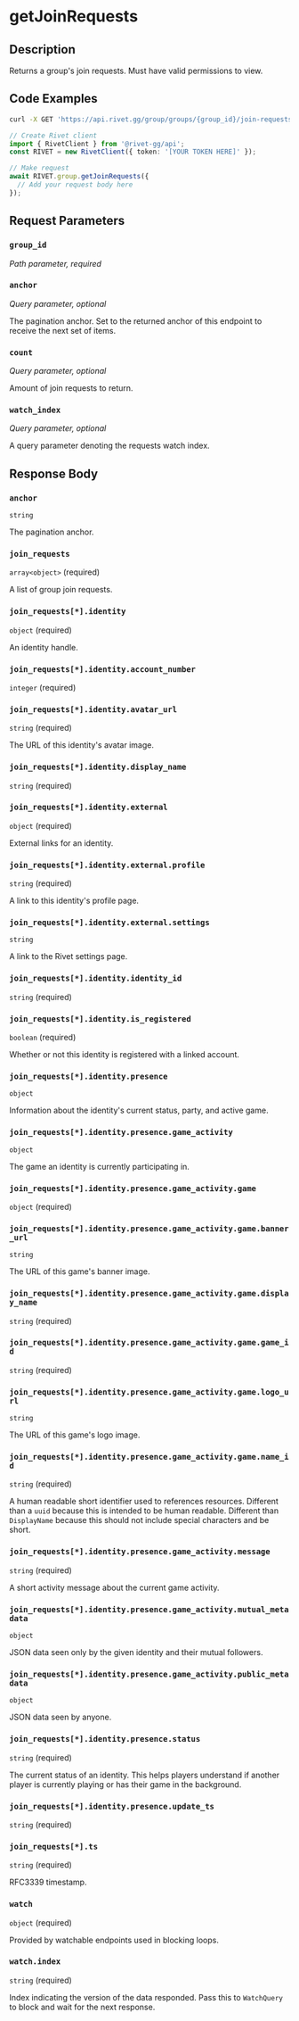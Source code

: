 
# getJoinRequests

## Description

Returns a group's join requests. Must have valid permissions to view.

## Code Examples

<CodeGroup title='Request' tag='GET' label='https://api.rivet.gg/group/groups/{group_id}/join-requests'>

```bash {{ "title": "cURL" }}
curl -X GET 'https://api.rivet.gg/group/groups/{group_id}/join-requests'
```

```ts
// Create Rivet client
import { RivetClient } from '@rivet-gg/api';
const RIVET = new RivetClient({ token: '[YOUR TOKEN HERE]' });

// Make request
await RIVET.group.getJoinRequests({
  // Add your request body here
});
```

</CodeGroup>

## Request Parameters

### `group_id`

_Path parameter, required_

### `anchor`

_Query parameter, optional_

The pagination anchor. Set to the returned anchor of this endpoint to receive the next set of items.

### `count`

_Query parameter, optional_

Amount of join requests to return.

### `watch_index`

_Query parameter, optional_

A query parameter denoting the requests watch index.

## Response Body

### `anchor`

`string`

The pagination anchor.

### `join_requests`

`array<object>` (required)

A list of group join requests.

### `join_requests[*].identity`

`object` (required)

An identity handle.

### `join_requests[*].identity.account_number`

`integer` (required)

### `join_requests[*].identity.avatar_url`

`string` (required)

The URL of this identity's avatar image.

### `join_requests[*].identity.display_name`

`string` (required)

### `join_requests[*].identity.external`

`object` (required)

External links for an identity.

### `join_requests[*].identity.external.profile`

`string` (required)

A link to this identity's profile page.

### `join_requests[*].identity.external.settings`

`string`

A link to the Rivet settings page.

### `join_requests[*].identity.identity_id`

`string` (required)

### `join_requests[*].identity.is_registered`

`boolean` (required)

Whether or not this identity is registered with a linked account.

### `join_requests[*].identity.presence`

`object`

Information about the identity's current status, party, and active game.

### `join_requests[*].identity.presence.game_activity`

`object`

The game an identity is currently participating in.

### `join_requests[*].identity.presence.game_activity.game`

`object` (required)

### `join_requests[*].identity.presence.game_activity.game.banner_url`

`string`

The URL of this game's banner image.

### `join_requests[*].identity.presence.game_activity.game.display_name`

`string` (required)

### `join_requests[*].identity.presence.game_activity.game.game_id`

`string` (required)

### `join_requests[*].identity.presence.game_activity.game.logo_url`

`string`

The URL of this game's logo image.

### `join_requests[*].identity.presence.game_activity.game.name_id`

`string` (required)

A human readable short identifier used to references resources. Different than a `uuid` because this is intended to be human readable. Different than `DisplayName` because this should not include special characters and be short.

### `join_requests[*].identity.presence.game_activity.message`

`string` (required)

A short activity message about the current game activity.

### `join_requests[*].identity.presence.game_activity.mutual_metadata`

`object`

JSON data seen only by the given identity and their mutual followers.

### `join_requests[*].identity.presence.game_activity.public_metadata`

`object`

JSON data seen by anyone.

### `join_requests[*].identity.presence.status`

`string` (required)

The current status of an identity. This helps players understand if another player is currently playing or has their game in the background.

### `join_requests[*].identity.presence.update_ts`

`string` (required)

### `join_requests[*].ts`

`string` (required)

RFC3339 timestamp.

### `watch`

`object` (required)

Provided by watchable endpoints used in blocking loops.

### `watch.index`

`string` (required)

Index indicating the version of the data responded.
Pass this to `WatchQuery` to block and wait for the next response.
